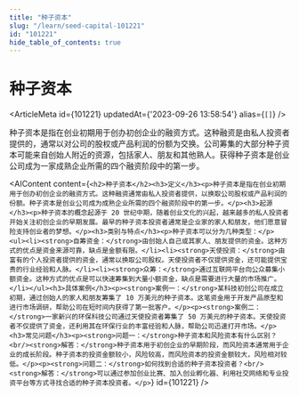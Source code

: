 ```yaml
---
title: "种子资本"
slug: "/learn/seed-capital-101221"
id: "101221"
hide_table_of_contents: true
---
```



# 种子资本

<ArticleMeta id={101221} updatedAt={'2023-09-26 13:58:54'} alias={`[]`} />
<div className='border-solid border-b border-t-0 my-4 border-[var(--ifm-color-gray-300)]' />

种子资本是指在创业初期用于创办初创企业的融资方式。这种融资是由私人投资者提供的，通常以对公司的股权或产品利润的份额为交换。公司筹集的大部分种子资本可能来自创始人附近的资源，包括家人、朋友和其他熟人。获得种子资本是创业公司成为一家成熟企业所需的四个融资阶段中的第一步。

<AIContent content={`<h2>种子资本</h2><h3>定义</h3><p>种子资本是指在创业初期用于创办初创企业的融资方式。这种融资通常由私人投资者提供，以换取公司股权或产品利润的份额。种子资本是创业公司成为成熟企业所需的四个融资阶段中的第一步。</p><h3>起源</h3><p>种子资本的概念起源于 20 世纪中期，随着创业文化的兴起，越来越多的私人投资者开始关注初创企业的早期发展。最早的种子资本投资者通常是企业家的家人和朋友，他们愿意冒险支持创业者的梦想。</p><h3>类别与特点</h3><p>种子资本可以分为几种类型：</p><ul><li><strong>自筹资金：</strong>由创始人自己或其家人、朋友提供的资金。这种方式的优点是资金来源可靠，缺点是金额有限。</li><li><strong>天使投资：</strong>由富有的个人投资者提供的资金，通常以换取公司股权。天使投资者不仅提供资金，还可能提供宝贵的行业经验和人脉。</li><li><strong>众筹：</strong>通过互联网平台向公众募集小额资金。这种方式的优点是可以快速筹集到大量小额资金，缺点是需要进行大量的市场推广。</li></ul><h3>具体案例</h3><p><strong>案例一：</strong>某科技初创公司在成立初期，通过创始人的家人和朋友筹集了 10 万美元的种子资本。这笔资金用于开发产品原型和进行市场调研，帮助公司在短时间内获得了第一批客户。</p><p><strong>案例二：</strong>一家新兴的环保科技公司通过天使投资者筹集了 50 万美元的种子资本。天使投资者不仅提供了资金，还利用其在环保行业的丰富经验和人脉，帮助公司迅速打开市场。</p><h3>常见问题</h3><p><strong>问题一：</strong>种子资本和风险资本有什么区别？<br/><strong>解答：</strong>种子资本用于初创企业的早期阶段，而风险资本通常用于企业的成长阶段。种子资本的投资金额较小，风险较高，而风险资本的投资金额较大，风险相对较低。</p><p><strong>问题二：</strong>如何找到合适的种子资本投资者？<br/><strong>解答：</strong>可以通过参加创业比赛、加入创业孵化器、利用社交网络和专业投资平台等方式寻找合适的种子资本投资者。</p>`} id={101221} />
